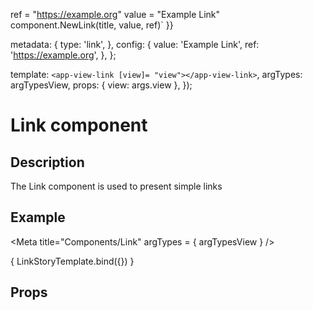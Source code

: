 
   ref = "https://example.org"
   value = "Example Link"
   component.NewLink(title, value, ref)`
}}

  metadata: {
    type: 'link',
  },
  config: {
    value: 'Example Link',
    ref: 'https://example.org',
  },
};

  template: `<app-view-link [view]= "view"></app-view-link>`,
  argTypes: argTypesView,
  props: { view: args.view },
});

<h1>Link component</h1>
<h2>Description</h2>

<p>The Link component is used to present simple links</p>
<h2>Example</h2>

<Meta title="Components/Link" argTypes = { argTypesView } />

<Canvas withToolbar>
  <Story name = "Link component"
         parameters = {{ docs: linkDocs }}
         args= {{ view: linkView, }}>
    { LinkStoryTemplate.bind({}) }
  </Story>
</Canvas>

<h2>Props</h2>
<ArgsTable story = "Link component" />
